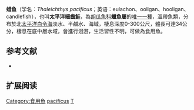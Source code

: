 {{Speciesbox
 | image = Eulachon.jpg
 | parent_authority = [[Charles_Frédéric_Girard|Girard]], 1858
 | taxon = Thaleichthys pacificus
 | authority  = ([[John_Richardson_(naturalist)|J. Richardson]], 1836)
}}
'''蜡鱼'''（学名：''Thaleichthys pacificus''；英语：eulachon、ooligan、hooligan、candlefish），也叫'''太平洋細齒鮭'''，為[[胡瓜魚科|胡瓜魚科]]'''蠟魚屬'''的[[单型|唯一一種]]，溫帶魚類，分布於北[[太平洋|太平洋]][[白令海|白令海]]淡水、半鹹水、海域，棲息深度0-300公尺，體長可達34公分，棲息在底中層水域，會進行洄游，生活習性不明，可做為食用魚。

==参考文献==
*{{FishBase_species|genus=Thaleichthys|species=pacificus|year=2015|month=9}}

== 扩展阅读 ==
{{refbegin}}
{{wikispecies-inline|Thaleichthys pacificus|太平洋細齒鮭}}
{{refend}}
{{Taxonbar|from=Q348917}}

[[Category:食用魚|Category:食用魚]]
[[Category:胡瓜魚科|pacificus]]
[[Category:1836年描述的魚類|T]]